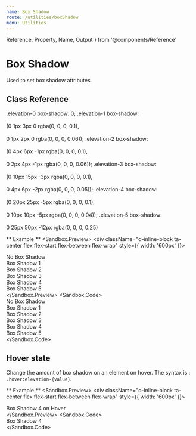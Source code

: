 ```yaml
---
name: Box Shadow
route: /utilities/boxShadow
menu: Utilities
---
```


  Reference,
  Property,
  Name,
  Output
} from '@components/Reference'


# Box Shadow

Used to set box shadow attributes.

## Class Reference

<Reference>
    <Property>
        <Name>.elevation-0</Name>
        <Output>box-shadow: 0;
        </Output>
    </Property>
    <Property>
        <Name>.elevation-1</Name>
        <Output>box-shadow: <br /> <br />(0 1px 3px 0 rgba(0, 0, 0, 0.1),<br /> <br />0 1px 2px 0 rgba(0, 0, 0, 0.06));
        </Output>
    </Property>
    <Property>
        <Name>.elevation-2</Name>
        <Output>box-shadow: <br /> <br />(0 4px 6px -1px rgba(0, 0, 0, 0.1),<br /> <br />0 2px 4px -1px rgba(0, 0, 0, 0.06));
        </Output>
    </Property>
    <Property>
        <Name>.elevation-3</Name>
        <Output>box-shadow: <br /> <br />(0 10px 15px -3px rgba(0, 0, 0, 0.1),<br /> <br />0 4px 6px -2px rgba(0, 0, 0, 0.05));
        </Output>
    </Property>
    <Property>
        <Name>.elevation-4</Name>
        <Output>box-shadow: <br /> <br />(0 20px 25px -5px rgba(0, 0, 0, 0.1),<br /> <br />0 10px 10px -5px rgba(0, 0, 0, 0.04));
        </Output>
    </Property>
    <Property>
        <Name>.elevation-5</Name>
        <Output>box-shadow: <br /> <br />0 25px 50px -12px rgba(0, 0, 0, 0.25)
        </Output>
    </Property>
</Reference>

** Example **
<Sandbox>
  <Sandbox.Preview>
    <div className="d-inline-block ta-center flex flex-start flex-between flex-wrap" style={{
        width: '600px'
    }}>
      <div className="bg-grey-05 elevation-0 h-50 flex flex-middle p-4 mx-4 my-4">No Box Shadow</div>
      <div className="bg-grey-05 elevation-1 h-50 flex flex-middle p-4 mx-4 my-4">Box Shadow 1</div>
      <div className="bg-grey-05 elevation-2 h-50 flex flex-middle p-4 mx-4 my-4">Box Shadow 2</div>
      <div className="bg-grey-05 elevation-3 h-50 flex flex-middle p-4 mx-4 my-4">Box Shadow 3</div>
      <div className="bg-grey-05 elevation-4 h-50 flex flex-middle p-4 mx-4 my-4">Box Shadow 4</div>
      <div className="bg-grey-05 elevation-5 h-50 flex flex-middle p-4 mx-4 my-4">Box Shadow 5</div>
    </div>
  </Sandbox.Preview>
  <Sandbox.Code>
    <div className="elevation-0">No Box Shadow</div>
    <div className="elevation-1">Box Shadow 1</div>
    <div className="elevation-2">Box Shadow 2</div>
    <div className="elevation-3">Box Shadow 3</div>
    <div className="elevation-4">Box Shadow 4</div>
    <div className="elevation-5">Box Shadow 5</div>
  </Sandbox.Code>
</Sandbox>

## Hover state
   Change the amount of box shadow on an element on hover. The syntax is : `.hover:elevation-{value}`.

** Example **
<Sandbox>
  <Sandbox.Preview>
    <div className="d-inline-block ta-center flex flex-start flex-between flex-wrap" style={{
        width: '600px'
    }}>
      <div className="bg-grey-05 hover:elevation-4 h-50 flex flex-middle p-4 mx-4 my-4">Box Shadow 4 on Hover</div>
      </div>
  </Sandbox.Preview>
  <Sandbox.Code>
    <div className="hover:elevation-4">Box Shadow 4</div>
  </Sandbox.Code>
</Sandbox>